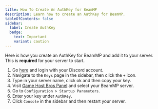 ```yaml
---
title: How To Create An AuthKey for BeamMP
description: Learn how to create an AuthKey for BeamMP.
tableOfContents: false
sidebar:
  label: Create AuthKey
  badge:
    text: Important
    variant: caution
---
```


Here is how you create an AuthKey for BeamMP and add it to your server. This is **required** for your server to start.
<Steps>
1. Go [here](https://keymaster.beammp.com/) and login with your Discord account.
2. Navigate to the `Keys` page in the sidebar, then click the `+` icon.
3. Type in your server name, click ok and then copy your key.
4. Visit [Game Host Bros Panel](https://panel.gamehostbros.com/) and select your BeamMP server.
5. Go to `Configuration > Startup Parameters`.
6. Enter your key under `AuthKey`. 
7. Click `Console` in the sidebar and then restart your server.
</Steps>